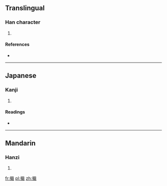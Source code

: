 ==Translingual==

===Han character===
{{Han char|rn=64|rad=手|as=13|sn=16|four=|canj=手口十戈 (QRJI)}}

# {{defn|Han|sort=手13}}

====References====
* {{Han ref|kx=0458.240|dkj=12815|dj=0807.120|hdz=31968.040|uh=64D1|ud=25809}}

----

==Japanese==

===Kanji===
{{ja-kanji|grade=|rs=手13}}

# {{defn|Japanese|sort=手13}}

====Readings====
* {{ja-readings|on=[[しょう]] (shō), [[せつ]] (setsu)|kun=[[つうぐ]] (tsuugu)}}

----

==Mandarin==

===Hanzi===
{{cmn-hanzi|pin=[[chā]] ([[cha1]]), [[jiē]] ([[jie1]]), [[shà]] ([[sha4]]), [[xié]] ([[xie2]])|wg=ch'a<sup>1</sup>, chieh<sup>1</sup>, sha<sup>4</sup>, hsieh<sup>2</sup>}}

# {{defn|Mandarin|sort=手13}}

[[fr:擑]]
[[pl:擑]]
[[zh:擑]]
